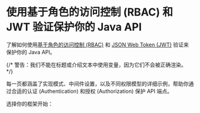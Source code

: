 
# 使用基于角色的访问控制 (RBAC) 和 JWT 验证保护你的 Java API

了解如何使用[基于角色的访问控制 (RBAC)](/authorization/role-based-access-control) 和 [JSON Web Token (JWT)](https://auth.wiki/jwt) 验证来保护你的 Java API。

{/* 警告：我们不能在标题或介绍文本中使用变量，因为它们不会被正确渲染。 */}

每一页都涵盖了实现模式、中间件设置，以及不同权限模型的详细示例，帮助你通过合适的认证 (Authentication) 和授权 (Authorization) 保护 API 端点。

选择你的框架开始：

<MiniGallery />
